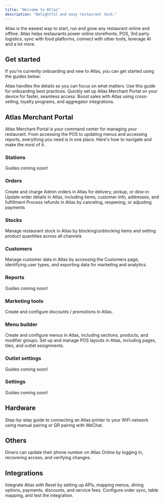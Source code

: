 ```yaml
---
title: "Welcome to Atlas"
description: "Delightful and easy restaurant tech."
---
```


Atlas is the easiest way to start, run and grow any restaurant online and offline. Atlas helps restaurants power online storefronts, POS, 3rd party logistics, sync with food platforms, connect with other tools, leverage AI and a lot more.

## Get started

If you're currently onboarding and new to Atlas, you can get started using the guides below:

<CardGroup cols="1">
  <Card title="Onboarding" icon="door-open" horizontal href="get-started/onboarding">
    Atlas handles the details so you can focus on what matters. Use this guide for onboarding best practices.
  </Card>
  <Card title="Install Atlas on your device" icon="download" horizontal href="get-started/installing-atlas">
    Quickly set up Atlas Merchant Portal on your device for faster, seamless access.
  </Card>
  <Card title="Set up Atlas to earn more" icon="money-bill-wave" horizontal href="get-started/sell-more">
    Boost sales with Atlas using cross-selling, loyalty programs, and aggregator integrations.
  </Card>
</CardGroup>

## Atlas Merchant Portal

Atlas Merchant Portal is your command center for managing your restaurant. From accessing the POS to updating menus and accessing reports, everything you need is in one place. Here's how to navigate and make the most of it.

### Stations

Guides coming soon\!

### Orders

<CardGroup cols="1">
  <Card title="How to create and charge Admin orders" horizontal href="merchant-portal/admin-orders">
    Create and charge Admin orders in Atlas for delivery, pickup, or dine-in
  </Card>
  <Card title="How to update order details" horizontal href="merchant-portal/editing-order">
    Update order details in Atlas, including items, customer info, addresses, and fulfillment
  </Card>
  <Card title="How to refund on Atlas" horizontal href="merchant-portal/refunds">
    Process refunds in Atlas by canceling, reopening, or adjusting payments
  </Card>
</CardGroup>

### Stocks

<Card title="How to use the Stocks page" icon="table" horizontal href="merchant-portal/stocks">
  Manage restaurant stock in Atlas by blocking/unblocking items and setting product quantities across all channels
</Card>

### Customers

<Card title="How to use customers' data" icon="users" horizontal href="merchant-portal/customers-data">
  Manage customer data in Atlas by accessing the Customers page, identifying user types, and exporting data for marketing and analytics.
</Card>

### Reports

Guides coming soon\!

### Marketing tools

<CardGroup cols="1">
  <Card title="How to create discounts" icon="megaphone" horizontal href="merchant-portal/add-discounts">
    Create and configure discounts / promotions in Atlas.
  </Card>
</CardGroup>

### Menu builder

<CardGroup cols="1">
  <Card title="How to create menus" horizontal href="configuring-atlas/create-menus">
    Create and configure menus in Atlas, including sections, products, and modifier groups.
  </Card>
  <Card title="How to set up POS Layouts" horizontal href="configuring-atlas/pos-layout">
    Set up and manage POS layouts in Atlas, including pages, tiles, and outlet assignments.
  </Card>
</CardGroup>

### Outlet settings

Guides coming soon\!

### Settings

Guides coming soon\!

## Hardware

<Card title="Connect an Atlas Printer to WiFi" horizontal href="others/printers">
  Step-by-step guide to connecting an Atlas printer to your WiFi network using manual pairing or QR pairing with WeChat.
</Card>

## Others

<Card title="How your customers can update their phone" horizontal href="others/diners-phone-update">
  Diners can update their phone number on Atlas Online by logging in, recovering access, and verifying changes.
</Card>

## Integrations

<Card title="Hot to set up Revel integration" horizontal href="configuring-atlas/revel-setup">
  Integrate Atlas with Revel by setting up APIs, mapping menus, dining options, payments, discounts, and service fees. Configure order sync, table mapping, and test the integration.
</Card>